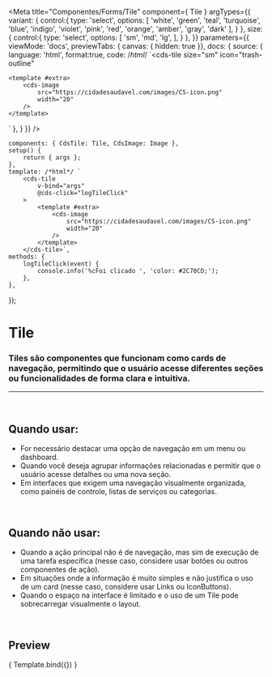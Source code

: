 
<Meta
	title="Componentes/Forms/Tile"
	component={ Tile }
	argTypes={{
		variant: {
			control:{
				type: 'select',
				options: [
					'white',
					'green',
					'teal',
					'turquoise',
					'blue',
					'indigo',
					'violet',
					'pink',
					'red',
					'orange',
					'amber',
					'gray',
					'dark'
				],
			}
		},
		size: {
			control:{
				type: 'select',
				options: [
					'sm',
					'md',
					'lg',
				],
			}
		},
	}}
	parameters={{
		viewMode: 'docs',
		previewTabs: { canvas: { hidden: true }},
		docs: {
			source: {
				language: 'html',
				format:true,
				code: /*html*/
`<cds-tile
	size="sm"
	icon="trash-outline"
>
	<template #extra>
		<cds-image
			src="https://cidadesaudavel.com/images/CS-icon.png"
			width="20"
		/>
	</template>
</cds-tile>`
			},
		}
	}}
/>

	components: { CdsTile: Tile, CdsImage: Image },
	setup() {
		return { args };
	},
	template: /*html*/ `
		<cds-tile
			v-bind="args"
			@cds-click="logTileClick"
		>
			<template #extra>
				<cds-image
					src="https://cidadesaudavel.com/images/CS-icon.png"
					width="20"
				/>
			</template>
		</cds-tile>`,
	methods: {
		logTileClick(event) {
			console.info('%cFoi clicado ', 'color: #2C70CD;');
		},
	},
});

# Tile

### Tiles são componentes que funcionam como cards de navegação, permitindo que o usuário acesse diferentes seções ou funcionalidades de forma clara e intuitiva.
---
<br />

## Quando usar:
- For necessário destacar uma opção de navegação em um menu ou dashboard.
- Quando você deseja agrupar informações relacionadas e permitir que o usuário acesse detalhes ou uma nova seção.
- Em interfaces que exigem uma navegação visualmente organizada, como painéis de controle, listas de serviços ou categorias.


<br />

## Quando não usar:
- Quando a ação principal não é de navegação, mas sim de execução de uma tarefa específica (nesse caso, considere usar botões ou outros componentes de ação).
- Em situações onde a informação é muito simples e não justifica o uso de um card (nesse caso, considere usar Links ou IconButtons).
- Quando o espaço na interface é limitado e o uso de um Tile pode sobrecarregar visualmente o layout.

<br />

## Preview

<Canvas>
	<Story
		name="Tile"
		args={{
			size: 'sm',
			icon: 'settings-outline',
			variant: 'green',
			disabled: false,
			loading: false,
			title: 'Excluir',
			fluid: false,
		}}
	>
		{ Template.bind({}) }
	</Story>
</Canvas>

<ArgsTable story="Tile" />
